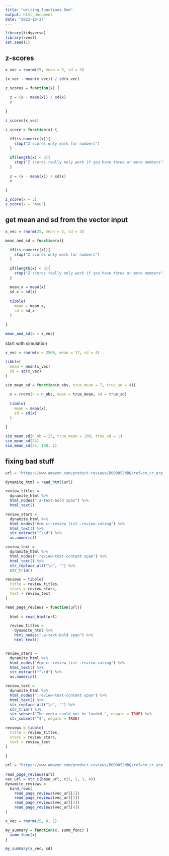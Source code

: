 ```yaml
---
title: "writing_functions.Rmd"
output: html_document
date: "2022-10-27"
---
```


```r
library(tidyverse)
library(rvest)
set.seed(1)
```

## z-scores
```r
x_vec = rnorm(25, mean = 5, sd = 3)

(x_vec - mean(x_vec)) / sd(x_vec)
```

```r
z_scores = function(x) {
  
  z = (x - mean(x)) / sd(x)
  z
  
}

z_scores(x_vec)
```

```r
z_score = function(x) {
  
  if(is.numeric(x)){
    stop("Z scores only work for numbers")
  }

  if(length(x) < 3){
    stop("Z scores really only work if you have three or more numbers")
  }
  
  z = (x - mean(x)) / sd(x)
  z
  
}

z_score(x = 3)
z_score(x = "msu")
```

## get mean and sd from the vector input
```r
x_vec = rnorm(25, mean = 5, sd = 3)

mean_and_sd = function(x){
  
  if(is.numeric(x)){
    stop("Z scores only work for numbers")
  }

  if(length(x) < 3){
    stop("Z scores really only work if you have three or more numbers")
  }
  
  mean_x = mean(x)
  sd_x = sd(x)
  
  tibble(
    mean = mean_x,
    sd = sd_x
  )
  
}

mean_and_sd(x = x_vec)
```

start with simulation

```r
x_vec = rnorm(n = 2500, mean = 17, sd = 4)

tibble(
  mean = mean(x_vec)
  sd = sd(x_vec)
)
```


```r
sim_mean_sd = function(n_obs, true_mean = 7, true_sd = 4){
  
  x = rnorm(n = n_obs, mean = true_mean, sd = true_sd)
  
  tibble(
    mean = mean(x),
    sd = sd(x)
  )
  
}

sim_mean_sd(n_ob = 25, true_mean = 100, true_sd = 1)
sim_mean_sd(24)
sim_mean_sd(25, 100, 1)
```

## fixing bad stuff
```r
url = "https://www.amazon.com/product-reviews/B00005JNBQ/ref=cm_cr_arp_d_viewopt_rvwer?ie=UTF8&reviewerType=avp_only_reviews&sortBy=recent&pageNumber=1"

dynamite_html = read_html(url)

review_titles = 
  dynamite_html %>%
  html_nodes(".a-text-bold span") %>%
  html_text()

review_stars = 
  dynamite_html %>%
  html_nodes("#cm_cr-review_list .review-rating") %>%
  html_text() %>%
  str_extract("^\\d") %>%
  as.numeric()

review_text = 
  dynamite_html %>%
  html_nodes(".review-text-content span") %>%
  html_text() %>% 
  str_replace_all("\n", "") %>% 
  str_trim()

reviews = tibble(
  title = review_titles,
  stars = review_stars,
  text = review_text
)
```

```r
read_page_reviews = function(url){
  
  html = read_html(url)

  review_titles = 
    dynamite_html %>%
    html_nodes(".a-text-bold span") %>%
    html_text()


review_stars = 
  dynamite_html %>%
  html_nodes("#cm_cr-review_list .review-rating") %>%
  html_text() %>%
  str_extract("^\\d") %>%
  as.numeric()

review_text = 
  dynamite_html %>%
  html_nodes(".review-text-content span") %>%
  html_text() %>% 
  str_replace_all("\n", "") %>% 
  str_trim() %>% 
  str_subset("The media could not be loaded.", negate = TRUE) %>% 
  str_subset("^$", negate = TRUE)

reviews = tibble(
  title = review_titles,
  stars = review_stars,
  text = review_text
)
  
}
```

```r
url = "https://www.amazon.com/product-reviews/B00005JNBQ/ref=cm_cr_arp_d_viewopt_rvwer?ie=UTF8&reviewerType=avp_only_reviews&sortBy=recent&pageNumber=1"
  
read_page_reviews(url)
vec_url = str_c(base_url, c(1, 2, 3, 4))
dynamite_reviews = 
  bind_rows(
    read_page_reviews(vec_url[1])
    read_page_reviews(vec_url[2])
    read_page_reviews(vec_url[3])
    read_page_reviews(vec_url[4])
)

```


```r
x_vec = rnorm(25, 0, 1)

my_summary = function(x, summ_func) {
  summ_func(x)
}

my_summary(x_vec, sd)
```


